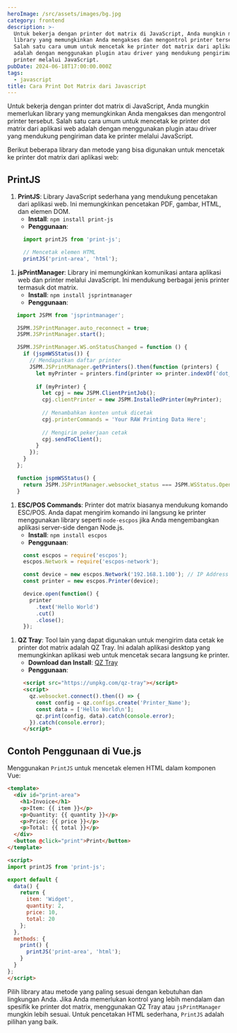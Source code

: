 ```yaml
---
heroImage: /src/assets/images/bg.jpg
category: frontend
description: >-
  Untuk bekerja dengan printer dot matrix di JavaScript, Anda mungkin memerlukan
  library yang memungkinkan Anda mengakses dan mengontrol printer tersebut.
  Salah satu cara umum untuk mencetak ke printer dot matrix dari aplikasi web
  adalah dengan menggunakan plugin atau driver yang mendukung pengiriman data ke
  printer melalui JavaScript.
pubDate: 2024-06-18T17:00:00.000Z
tags:
  - javascript
title: Cara Print Dot Matrix dari Javascript
---
```


Untuk bekerja dengan printer dot matrix di JavaScript, Anda mungkin memerlukan library yang memungkinkan Anda mengakses dan mengontrol printer tersebut. Salah satu cara umum untuk mencetak ke printer dot matrix dari aplikasi web adalah dengan menggunakan plugin atau driver yang mendukung pengiriman data ke printer melalui JavaScript.

Berikut beberapa library dan metode yang bisa digunakan untuk mencetak ke printer dot matrix dari aplikasi web:

## PrintJS

1. **PrintJS**: Library JavaScript sederhana yang mendukung pencetakan dari aplikasi web. Ini memungkinkan pencetakan PDF, gambar, HTML, dan elemen DOM.
   * **Install**: `npm install print-js`
   * **Penggunaan**:

```javascript
     import printJS from 'print-js';

     // Mencetak elemen HTML
     printJS('print-area', 'html');
```

1. **jsPrintManager**: Library ini memungkinkan komunikasi antara aplikasi web dan printer melalui JavaScript. Ini mendukung berbagai jenis printer termasuk dot matrix.
   * **Install**: `npm install jsprintmanager`
   * **Penggunaan**:

```javascript
   import JSPM from 'jsprintmanager';

   JSPM.JSPrintManager.auto_reconnect = true;
   JSPM.JSPrintManager.start();

   JSPM.JSPrintManager.WS.onStatusChanged = function () {
     if (jspmWSStatus()) {
       // Mendapatkan daftar printer
       JSPM.JSPrintManager.getPrinters().then(function (printers) {
         let myPrinter = printers.find(printer => printer.indexOf('dot_matrix_printer_name') !== -1);
         
         if (myPrinter) {
           let cpj = new JSPM.ClientPrintJob();
           cpj.clientPrinter = new JSPM.InstalledPrinter(myPrinter);
           
           // Menambahkan konten untuk dicetak
           cpj.printerCommands = 'Your RAW Printing Data Here';
           
           // Mengirim pekerjaan cetak
           cpj.sendToClient();
         }
       });
     }
   };

   function jspmWSStatus() {
     return JSPM.JSPrintManager.websocket_status === JSPM.WSStatus.Open;
   }
```

1. **ESC/POS Commands**: Printer dot matrix biasanya mendukung komando ESC/POS. Anda dapat mengirim komando ini langsung ke printer menggunakan library seperti `node-escpos` jika Anda mengembangkan aplikasi server-side dengan Node.js.
   * **Install**: `npm install escpos`
   * **Penggunaan**:

```javascript
     const escpos = require('escpos');
     escpos.Network = require('escpos-network');

     const device = new escpos.Network('192.168.1.100'); // IP Address printer
     const printer = new escpos.Printer(device);

     device.open(function() {
       printer
         .text('Hello World')
         .cut()
         .close();
     });
```

1. **QZ Tray**: Tool lain yang dapat digunakan untuk mengirim data cetak ke printer dot matrix adalah QZ Tray. Ini adalah aplikasi desktop yang memungkinkan aplikasi web untuk mencetak secara langsung ke printer.
   * **Download dan Install**: [QZ Tray](https://qz.io/download/)
   * **Penggunaan**:

```html
     <script src="https://unpkg.com/qz-tray"></script>
     <script>
       qz.websocket.connect().then(() => {
         const config = qz.configs.create('Printer_Name');
         const data = ['Hello World\n'];
         qz.print(config, data).catch(console.error);
       }).catch(console.error);
     </script>
```

## Contoh Penggunaan di Vue.js

Menggunakan `PrintJS` untuk mencetak elemen HTML dalam komponen Vue:

```html
<template>
  <div id="print-area">
    <h1>Invoice</h1>
    <p>Item: {{ item }}</p>
    <p>Quantity: {{ quantity }}</p>
    <p>Price: {{ price }}</p>
    <p>Total: {{ total }}</p>
  </div>
  <button @click="print">Print</button>
</template>

<script>
import printJS from 'print-js';

export default {
  data() {
    return {
      item: 'Widget',
      quantity: 2,
      price: 10,
      total: 20
    };
  },
  methods: {
    print() {
      printJS('print-area', 'html');
    }
  }
};
</script>
```

Pilih library atau metode yang paling sesuai dengan kebutuhan dan lingkungan Anda. Jika Anda memerlukan kontrol yang lebih mendalam dan spesifik ke printer dot matrix, menggunakan QZ Tray atau `jsPrintManager` mungkin lebih sesuai. Untuk pencetakan HTML sederhana, `PrintJS` adalah pilihan yang baik.

